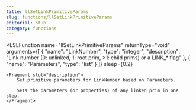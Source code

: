 ```yaml
---
title: llSetLinkPrimitiveParams
slug: functions/llSetLinkPrimitiveParams
editorial: stub
category: functions
---
```


<LSLFunction
	name="llSetLinkPrimitiveParams"
	returnType="void"
	arguments={[
	{
		"name": "LinkNumber",
		"type": "integer",
		"description": "Link number (0: unlinked, 1: root prim, &gt;1: child prims) or a LINK_* flag"
	},
	{
		"name": "Parameters",
		"type": "list"
	}
]}
	sleep={0.2}
>
	<Fragment slot="description">
		Set primitive parameters for LinkNumber based on Parameters.
		
		Sets the parameters (or properties) of any linked prim in one step.
	</Fragment>
</LSLFunction>
